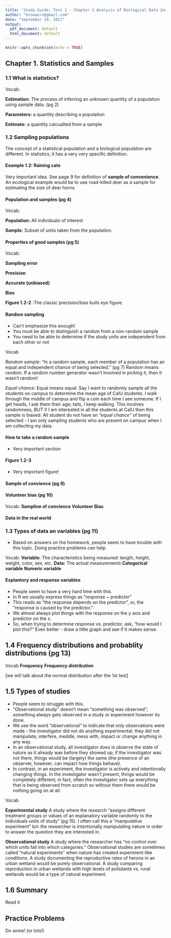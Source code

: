 ```yaml
---
title: 'Study Guide: Test 1 - Chapter 1 Analysis of Biological Data 2nd ed.'
author: "brouwern@gmail.com"
date: "September 29, 2017"
output:
  pdf_document: default
  html_document: default
---
```


```r
knitr::opts_chunk$set(echo = TRUE)
```

## Chapter 1. Statistics and Samples

### 1.1 What is statistics?

Vocab:

**Estimation:** The process of inferring an unknown quantity of a population using sample data. (pg 2)

**Parameters:** a quantity describing a population

**Estimate:** a quantity calcualted from a sample

### 1.2 Sampling populations

The concept of a statistical population and a biological population are different.  In statistics, it has a very very specific definition.

#### Example 1.2: Raining cats

Very important idea.  See page 9 for definition of **sample of convenience**.  An ecological example would be to use road-killed deer as a sample for estimating the size of deer horns.

#### Population and samples (pg 4)

Vocab:

**Population:** All individuals of interest

**Sample:** Subset of units taken from the population.

#### Properties of good samples (pg 5)

Vocab:

**Sampling error**

**Precision**

**Accurate (unbiased)**

**Bias**

**Figure 1.2-2** :The classic precision/bias bulls eye figure.

#### Random sampling

* Can't emphasize this enough!
* You must be able to distinguish a random from a non-random sample 
* You need to be able to determine if the study units are independent from each other or not

Vocab

*Random sample:*  "In a random sample, each member of a population has an equal and independent chance of being selected." (pg 7) Random means random.  If a random number generator wasn't involved in picking it, then it wasn't random!

*Equal chance:* Equal means equal.  Say I want to randomly sample all the students on campus to determine the mean age of CalU students.  I walk through the middle of campus and flip a coin each time I see someone.  If I get heads, I ask them their age; tails, I keep walking.  This involves randomness, *BUT* if I am interested in all the students at CalU then this sample is biased.  All student do not have an *"equal chance"* of being selected - I am only sampling students who are present on campus when I am collecting my data.

#### How to take a random sample

* Very important section

#### Figure 1.2-3

* Very important figure!

#### Sample of convience (pg 9)
#### Volunteer bias (pg 10)

Vocab:
**Sampline of convience**
**Volunteer Bias**

#### Data in the real world

### 1.3 Types of data an variables (pg 11)

* Based on answers on the homework, people seem to have trouble with this topic.  Doing practice problems can help.

Vocab:
**Variable:**  The characteristics being measured: length, height, weight, color, sex, etc.
**Data:** The actual measurements
**Categorical variable**
**Numeric variable**

#### Explantory and response variables

* People seem to have a very hard time with this. 
* In R we usually express things as "response ~ predictor"
* This reads as "the response depends on the predictor", or, the "response is caused by the predictor."
* We almost always plot things with the response on the y axis and predictor on the x.
* So, when trying to determine response vs. predictor, ask, "how would I plot this?"  Even better - draw a little graph and see if it makes sense.


## 1.4 Frequency distributions and probablity distributions (pg 13)

Vocab
**Frequency**
**Frequency distribution**

[we will talk about the normal distribution after the 1st test]

## 1.5 Types of studies

* People seem to struggle with this.
* "Observational study" doesn't mean "something was observed"; something always gets observed in a study or experiment however its done.  
* We use the word "observational" to indicate that *only* observations were made - the investigator did not do anything experimental; they did not manipulate, interfere, meddle, mess with, impact or change anything in any way.   
* In an observational study, all investigator does is observe the state of nature as it already was before they showed up; if the investigator was not there, things would be (largely) the same (the presence of an observer, however, can impact how things behave).
* In contrast, in an experiment, the investigator is actively and intentionally changing things.  In the investigator wasn't present, things would be completely different; in fact, often the investigator sets up everything that is being observed from scratch so without them there would be nothing going on at all.

Vocab

**Experimental study**  A study where the research "assigns different treatment groups or values of an explanatory variable randomly to the individuals units of study" (pg 15).  I often call this a "manipulative experiment" b/c the researcher is intentionally manipulating nature in order to answer the question they are interested in.

**Observational study** A study where the researcher has "no control over which units fall into which categories."  Observational studies are sometimes called "natural experiments" when nature has created experiment-like conditions.  A study documenting the reproductive rates of herons in an urban wetland would be purely observational.  A study comparing reproduction in urban wetlands with high levels of pollutants vs. rural wetlands would be a type of natural experiment.

## 1.6 Summary

Read it 

## Practice Problems

Do some! (or lots!)

